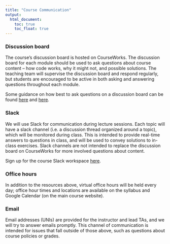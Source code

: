 ```yaml
---
title: "Course Communication"
output:
  html_document: 
    toc: true
    toc_float: true
---
```


### Discussion board

The course's discussion board is hosted on CourseWorks. The discussion board for each module should be used to ask questions about course content -- how code works, why it might not, and possible solutions. The teaching team will supervise the discussion board and respond regularly, but students are encouraged to be active in both asking and answering questions throughout each module.

Some guidance on how best to ask questions on a discussion board can be found [here](https://stackoverflow.com/help/how-to-ask) and [here](https://jvns.ca/blog/good-questions/).


### Slack

We will use Slack for communication during lecture sessions. Each topic will have a slack channel (i.e. a discussion thread organized around a topic), which will be monitored during class. This is intended to provide real-time answers to questions in class, and will be used to convey solutions to in-class exercises. Slack channels are not intended to replace the discussion board on CourseWorks for more involved questions about content. 

Sign up for the course Slack workspace [here](https://join.slack.com/t/p8105datascie-n2t4675/shared_invite/zt-3cgdmb284-PaTr2SFNnuC4qUPoi1hFmw). 


### Office hours

In addition to the resources above, virtual office hours will be held every day; office hour times and locations are available on the syllabus and Google Calendar (on the main course website).


### Email

Email addresses (UNIs) are provided for the instructor and lead TAs, and we will try to answer emails promptly. This channel of communication is intended for issues that fall outside of those above, such as questions about course policies or grades. 


